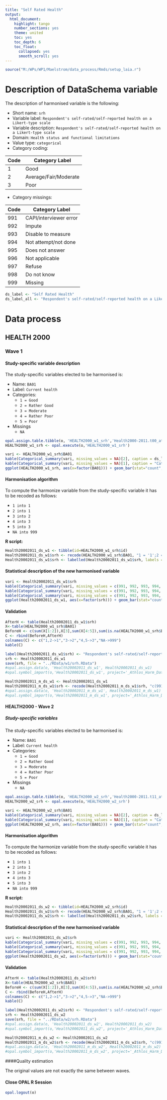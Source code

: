 ```yaml
---
title: "Self Rated Health"
output:
  html_document:
    highlight: tango
    number_sections: yes
    theme: united
    toc: yes
    toc_depth: 6
    toc_float:
      collapsed: yes
      smooth_scroll: yes
---
```



```r
source("M:/WPs/WP1/Maelstrom/data_process/Rmds/setup_laia.r")
```

# Description of DataSchema variable

The description of harmonised variable is the following:

* Short name: `srh`
* Variable label: `Respondent's self-rated/self-reported health on a Likert-type scale`
* Variable description: `Respondent's self-rated/self-reported health on a Likert-type scale`
* Domain: `Health status and functional limitations`
* Value type: `categorical`
* Category coding:


**Code** | **Category Label**
-------- | ------------------
1        | Good
2        | Average/Fair/Moderate
3        | Poor

* Category missings: 

**Code** | **Category Label**
----| ------------------
991 | CAPI/interviewer error
992 | Impute
993 | Disable to measure
994 | Not attempt/not done
995 | Does not answer
996 | Not applicable
997 | Refuse
998 | Do not know
999 | Missing




```r
ds_label <- "Self Rated Health"
ds_label_all <- "Respondent's self-rated/self-reported health on a Likert-type scale"
```

# Data process

## HEALTH 2000

### Wave 1 

#### Study-specific variable description


The study-specific variables elected to be harmonised is:


* Name: `BA01`
* Label: `Current health`
* Categories:
   + `1 = Good`
   + `2 = Rather Good`
   + `3 = Moderate`
   + `4 = Rather Poor`
   + `5 = Poor`
* Missings
   + `NA`

```r
opal.assign.table.tibble(o, 'HEALTH2000_w1_srh','Health2000-2011.t00_athlos_2017_02_23', variables=list('BA01'), missings = TRUE)
HEALTH2000_w1_srh <- opal.execute(o,'HEALTH2000_w1_srh')
```

```r
vari <- HEALTH2000_w1_srh$BA01
kable(Categorical_summary(vari, missing_values = NA)[2], caption = ds_label) 
kable(Categorical_summary(vari, missing_values = NA)[1], caption = "Category")
ggplot(HEALTH2000_w1_srh, aes(x=factor(BA01))) + geom_bar(stat="count", width=0.4, fill="steelblue") + xlab("Self Rated Health") + ylab("Frequency")
```

#### Harmonisation algorithm

To compute the harmonize variable from the study-specific variable it has to be recoded as follows:

* `1 into 1` 
* `2 into 1` 
* `3 into 2`
* `4 into 3`
* `5 into 3`
* `NA into 999`

**R script:**

```r
Health20002011_ds_w1 <- tibble(id=HEALTH2000_w1_srh$id)
Health20002011_ds_w1$srh <- recode(HEALTH2000_w1_srh$BA01, "1 = '1';2 = '1';3 = '2';4 = '3';5 = '3';NA = '999' ")
Health20002011_ds_w1$srh <- labelled(Health20002011_ds_w1$srh, labels = c("Good"=1, "Fair"=2, "Bad"=3,"Missing"=999, "Do not know"=998, "Refuse"=997, "Not applicable"=996, "Does not answer"=995,  "Not attempt not done"=994, "Disable to measure"=993, "Impute"=992, "CAPI interviewer error"=991))
```

#### Statistical description of the new harmonised variable
```r
vari <- Health20002011_ds_w1$srh
kable(Categorical_summary(vari, missing_values = c(991, 992, 993, 994, 995, 996, 997, 998, 999))[3], caption = ds_label) 
kable(Categorical_summary(vari, missing_values = c(991, 992, 993, 994, 995, 996, 997, 998, 999))[1], caption = "Category")
kable(Categorical_summary(vari, missing_values = c(991, 992, 993, 994, 995, 996, 997, 998, 999))[2], caption = "Type of missing")
ggplot(Health20002011_ds_w1, aes(x=factor(srh))) + geom_bar(stat="count", width=0.4, fill="steelblue") + xlab("Self Rated Health") + ylab("Frequency")
```

#### Validation
```r
AfterH <- table(Health20002011_ds_w1$srh)
X<-table(HEALTH2000_w1_srh$BA01)
BeforeH <- c(sum(X[1:2]),X[3],sum(X[4:5]),sum(is.na(HEALTH2000_w1_srh$BA01)))
C <- rbind(BeforeH,AfterH)
colnames(C) <- c("1,2->1","3->2","4,5->3","NA->999")
kable(C)
```

```r
label(Health20002011_ds_w1$srh) <- "Respondent's self-rated/self-reported health on a Likert-type scale"
srh <- Health20002011_ds_w1
save(srh, file = "../RData/w1/srh.RData")
#opal.assign.data(o, 'Health20002011_ds_w1', Health20002011_ds_w1)
#opal.symbol_import(o,'Health20002011_ds_w1', project='_Athlos_Harm_Dataset')

Health20002011_m_ds_w1 <- Health20002011_ds_w1
Health20002011_m_ds_w1$srh <- recode(Health20002011_m_ds_w1$srh, "c(991, 992, 993, 994, 995, 996, 997,998, 999)=NA")
#opal.assign.data(o, 'Health20002011_m_ds_w1', Health20002011_m_ds_w1)
#opal.symbol_import(o,'Health20002011_m_ds_w1', project='_Athlos_Harm_Dataset')
```



#### HEALTH2000 - Wave 2

##### Study-specific variables

The study-specific variables elected to be harmonised is:


* Name: `BA01`
* Label: `Current health`
* Categories:
   + `1 = Good`
   + `2 = Rather Good`
   + `3 = Moderate`
   + `4 = Rather Poor`
   + `5 = Poor`
* Missings
   + `NA`

```r
opal.assign.table.tibble(o, 'HEALTH2000_w2_srh','Health2000-2011.t11_athlos_2017_02_27', variables=list('BA01'), missings = TRUE)
HEALTH2000_w2_srh <- opal.execute(o,'HEALTH2000_w2_srh')
```

```r
vari <- HEALTH2000_w2_srh$BA01
kable(Categorical_summary(vari, missing_values = NA)[2], caption = ds_label) 
kable(Categorical_summary(vari, missing_values = NA)[1], caption = "Category")
ggplot(HEALTH2000_w2_srh, aes(x=factor(BA01))) + geom_bar(stat="count", width=0.4, fill="steelblue") + xlab("Self Rated Health") + ylab("Frequency")
```

#### Harmonisation algorithm

To compute the harmonize variable from the study-specific variable it has to be recoded as follows:

* `1 into 1` 
* `2 into 1` 
* `3 into 2`
* `4 into 3`
* `5 into 3`
* `NA into 999`

**R script:**

```r
Health20002011_ds_w2 <- tibble(id=HEALTH2000_w2_srh$id)
Health20002011_ds_w2$srh <- recode(HEALTH2000_w2_srh$BA01, "1 = '1';2 = '1';3 = '2';4 = '3';5 = '3';NA = '999' ")
Health20002011_ds_w2$srh <- labelled(Health20002011_ds_w2$srh, labels = c("Good"=1, "Fair"=2, "Bad"=3,"Missing"=999, "Do not know"=998, "Refuse"=997, "Not applicable"=996, "Does not answer"=995,  "Not attempt not done"=994, "Disable to measure"=993, "Impute"=992, "CAPI interviewer error"=991))
```

#### Statistical description of the new harmonised variable
```r
vari <- Health20002011_ds_w2$srh
kable(Categorical_summary(vari, missing_values = c(991, 992, 993, 994, 995, 996, 997, 998, 999))[3], caption = ds_label) 
kable(Categorical_summary(vari, missing_values = c(991, 992, 993, 994, 995, 996, 997, 998, 999))[1], caption = "Category")
kable(Categorical_summary(vari, missing_values = c(991, 992, 993, 994, 995, 996, 997, 998, 999))[2], caption = "Type of missing")
ggplot(Health20002011_ds_w2, aes(x=factor(srh))) + geom_bar(stat="count", width=0.4, fill="steelblue") + xlab("Self Rated Health") + ylab("Frequency")
```

#### Validation
```r
AfterH <- table(Health20002011_ds_w2$srh)
X<-table(HEALTH2000_w2_srh$BA01)
BeforeH <- c(sum(X[1:2]),X[3],sum(X[4:5]),sum(is.na(HEALTH2000_w2_srh$BA01)))
C <- rbind(BeforeH,AfterH)
colnames(C) <- c("1,2->1","3->2","4,5->3","NA->999")
kable(C)
```

```r
label(Health20002011_ds_w2$srh) <- "Respondent's self-rated/self-reported health on a Likert-type scale"
srh <- Health20002011_ds_w2
save(srh, file = "../RData/w2/srh.RData")
#opal.assign.data(o, 'Health20002011_ds_w2', Health20002011_ds_w2)
#opal.symbol_import(o,'Health20002011_ds_w2', project='_Athlos_Harm_Dataset')

Health20002011_m_ds_w2 <- Health20002011_ds_w2
Health20002011_m_ds_w2$srh <- recode(Health20002011_m_ds_w2$srh, "c(991, 992, 993, 994, 995, 996, 997,998, 999)=NA")
#opal.assign.data(o, 'Health20002011_m_ds_w2', Health20002011_m_ds_w2)
#opal.symbol_import(o,'Health20002011_m_ds_w2', project='_Athlos_Harm_Dataset')
```

####Quality estimation

The original values are not exactly the same between waves.



#### Close OPAL R Session
```r
opal.logout(o)
```
